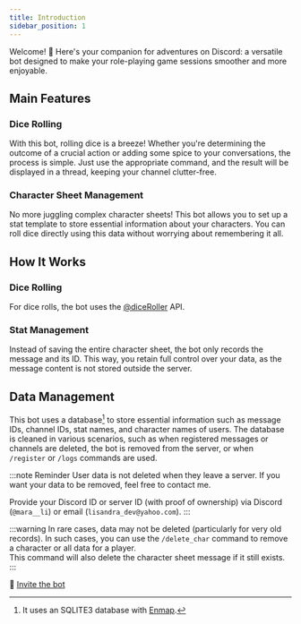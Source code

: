 ```yaml
---
title: Introduction
sidebar_position: 1
---
```


Welcome! 🎲 Here's your companion for adventures on Discord: a versatile bot designed to make your role-playing game sessions smoother and more enjoyable.

## Main Features

### Dice Rolling

With this bot, rolling dice is a breeze! Whether you're determining the outcome of a crucial action or adding some spice to your conversations, the process is simple. Just use the appropriate command, and the result will be displayed in a thread, keeping your channel clutter-free.

### Character Sheet Management

No more juggling complex character sheets! This bot allows you to set up a stat template to store essential information about your characters. You can roll dice directly using this data without worrying about remembering it all.

## How It Works

### Dice Rolling

For dice rolls, the bot uses the [@diceRoller](https://dice-roller.github.io/documentation/) API.

### Stat Management

Instead of saving the entire character sheet, the bot only records the message and its ID. This way, you retain full control over your data, as the message content is not stored outside the server.

## Data Management

This bot uses a database[^1] to store essential information such as message IDs, channel IDs, stat names, and character names of users. The database is cleaned in various scenarios, such as when registered messages or channels are deleted, the bot is removed from the server, or when `/register` or `/logs` commands are used.

:::note Reminder
User data is not deleted when they leave a server. If you want your data to be removed, feel free to contact me.

Provide your Discord ID or server ID (with proof of ownership) via Discord (`@mara__li`) or email (`lisandra_dev@yahoo.com`).
:::

:::warning
In rare cases, data may not be deleted (particularly for very old records). In such cases, you can use the `/delete_char` command to remove a character or all data for a player.  
This command will also delete the character sheet message if it still exists.
:::

🚀 [Invite the bot](https://discord.com/api/oauth2/authorize?client_id=1182819335878754385&permissions=395137215504&scope=bot+applications.commands)

[^1]: It uses an SQLITE3 database with [Enmap](https://enmap.evie.dev/).